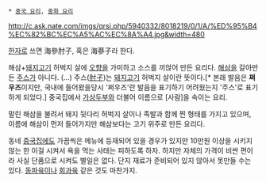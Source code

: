  * [[중국 요리]], [[중화 요리]]

http://c.ask.nate.com/imgs/qrsi.php/5940332/8018219/0/1/A/%ED%95%B4%EC%82%BC%EC%A5%AC%EC%8A%A4.jpg&width=480

[[한자]]로 쓰면 海參肘子, 혹은 海蔘子라 한다. 

해삼+[[돼지고기]] 허벅지 살에 [[오향]]을 가미하고 소스를 끼얹어 만든 요리다. [[해삼]]을 갈아만든 [[주스]]가 아니다. (...) 주스([http://dic.daum.net/word/view.do?wordid=ckw000162134 肘子])는 [[돼지고기]] 허벅지 살이란 뜻이다.[* 본래 발음은 '''쩌우즈'''이지만, 국내에 들어왔을당시 '쩌우즈'란 발음을 표기하기 어려웠는지 '주스'로 표기하게 되었다.] 중국집에서 [[가상두부]]와 더불어 이름으로 [사람]을 속이는 요리.

말린 해삼을 불려서 돼지 뒷다리 허벅지 살이나 족발과 함께 찐 형태를 가지고 있으며, 이름에 해삼이 먼저 들어가지만 해삼보다는 고기 위주로 만든 요리다. 

동네 [[중국집]]에도 가끔씩은 메뉴에 등재되어 있을 경우가 있지만 10만원 이상을 시키지 않는 한 이걸 시켜서 욕을 먹는 사태는 피하도록 하자. 하지만 자체의 가격이 비싼 편이라 사실 단품으로 시켜도 별일은 없다. 단지 재료가 준비되어 있지 않아서 못만들 수는 있다. [[동파육]]이나 [[회과육]] 같은 것도 마찬가지.
